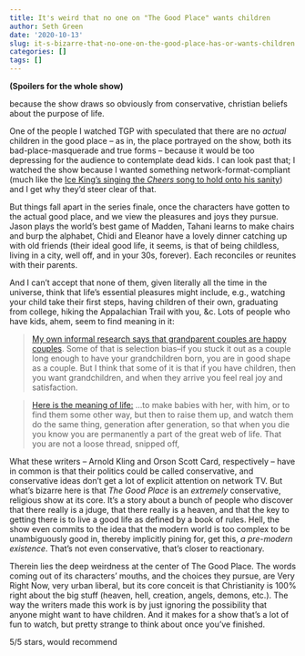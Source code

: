 ```yaml
---
title: It's weird that no one on "The Good Place" wants children
author: Seth Green
date: '2020-10-13'
slug: it-s-bizarre-that-no-one-on-the-good-place-has-or-wants-children
categories: []
tags: []
---
```


**(Spoilers for the whole show)**

because the show draws so obviously from conservative, christian beliefs about the purpose of life.

One of the people I watched TGP with speculated that there are no _actual_ children in the good place -- as in, the place portrayed on the show, both its bad-place-masquerade and true forms -- because it would be too depressing for the audience to contemplate dead kids. I can look past that; I watched the show because I wanted something network-format-compliant (much like the [Ice King's singing the _Cheers_ song to hold onto his sanity](https://www.youtube.com/watch?v=6rdvgvvvVPk)) and I get why they'd steer clear of that.

But things fall apart in the series finale, once the characters have gotten to the actual good place, and we view the pleasures and joys they pursue. Jason plays the world's best game of Madden, Tahani learns to make chairs and burp the alphabet, Chidi and Eleanor have a lovely dinner catching up with old friends (their ideal good life, it seems, is that of being childless, living in a city, well off, and in your 30s, forever). Each reconciles or reunites with their parents. 

And I can't accept that none of them, given literally all the time in the universe, think that life's essential pleasures might include, e.g., watching your child take their first steps, having children of their own, graduating from college, hiking the Appalachian Trail with you, &c. Lots of people who have kids, ahem, seem to find meaning in it:

> [My own informal research says that grandparent couples are happy couples](https://www.arnoldkling.com/blog/off-topic-marriage-and-grandchildren/). Some of that is selection bias–if you stuck it out as a couple long enough to have your grandchildren born, you are in good shape as a couple. But I think that some of it is that if you have children, then you want grandchildren, and when they arrive you feel real joy and satisfaction.

> [Here is the meaning of life:](https://en.wikipedia.org/wiki/Shadow_Puppets) ...to make babies with her, with him, or to find them some other way, but then to raise them up, and watch them do the same thing, generation after generation, so that when you die you know you are permanently a part of the great web of life. That you are not a loose thread, snipped off,

What these writers -- Arnold Kling and Orson Scott Card, respectively -- have in common is that their politics could be called conservative, and conservative ideas don't get a lot of explicit attention on network TV. But what's bizarre here is that _The Good Place_ is an _extremely_ conservative, religious show at its core. It's a story about a bunch of people who discover that there really is a jduge, that there really is a heaven, and that the key to getting there is to live a good life as defined by a book of rules. Hell, the show even commits to the idea that the modern world is too complex to be unambiguously good in, thereby implicitly pining for, get this, _a pre-modern existence_. That's not even conservative, that's closer to reactionary.

Therein lies the deep weirdness at the center of The Good Place. The words coming out of its characters' mouths, and the choices they pursue, are Very Right Now, very urban liberal, but its core conceit is that Christianity is 100% right about the big stuff (heaven, hell, creation, angels, demons, etc.). The way the writers made this work is by just ignoring the possibility that anyone might want to have children. And it makes for a show that's a lot of fun to watch, but pretty strange to think about once you've finished. 

5/5 stars, would recommend



